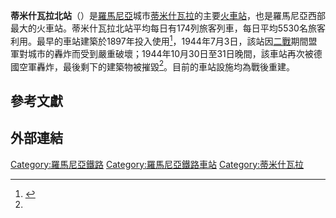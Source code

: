 {{Infobox station
|name = 蒂米什瓦拉北站<br> Gara Timișoara Nord
|image = Gara de Nord - panoramio (3a).jpg
|caption = 
|locale = {{ROM}}[[蒂米什瓦拉|蒂米什瓦拉]]
|country = {{ROM}}[[蒂米什瓦拉|蒂米什瓦拉]]
|line = 
|coordinates = {{coord|45|45|4|N|21|12|27|E|display=inline,title}}
|opened = {{Start date|1897||df=y}}
|platforms = 13
}}

'''蒂米什瓦拉北站'''（{{lang-ro|Gara Timișoara Nord}}）是[[羅馬尼亞|羅馬尼亞]]城市[[蒂米什瓦拉|蒂米什瓦拉]]的主要[[火車站|火車站]]，也是羅馬尼亞西部最大的火車站。蒂米什瓦拉北站平均每日有174列旅客列車，每日平均5530名旅客利用。最早的車站建築於1897年投入使用<ref name="adevarul">{{cite web |url=https://adevarul.ro/locale/timisoara/foto-gara-mare-timisoara-fost-bijuterie-arhitectonica-cladire-trista-amintire-1_5266f4e4c7b855ff566ab658/index.html |title=Gara Mare din Timișoara a fost bijuterie arhitectonică. Astăzi este o clădire de tristă amintire |work=Adevărul |author=Ștefan Both |date=2013-10-23}}</ref>，1944年7月3日，該站因[[二戰|二戰]]期間盟軍對城市的轟炸而受到嚴重破壞；1944年10月30日至31日晚間，該車站再次被德國空軍轟炸，最後剩下的建築物被摧毀<ref name="adevarul"/>。目前的車站設施均為戰後重建。

==參考文獻==
{{reflist}}

==外部連結==
{{commonscat-inline|Timișoara Nord train station}}

[[Category:羅馬尼亞鐵路|Category:羅馬尼亞鐵路]]
[[Category:羅馬尼亞鐵路車站|Category:羅馬尼亞鐵路車站]]
[[Category:蒂米什瓦拉|Category:蒂米什瓦拉]]